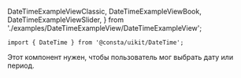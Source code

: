   DateTimeExampleViewClassic,
  DateTimeExampleViewBook,
  DateTimeExampleViewSlider,
} from './examples/DateTimeExampleView/DateTimeExampleView';

```tsx
import { DateTime } from '@consta/uikit/DateTime';
```


Этот компонент нужен, чтобы пользователь мог выбрать дату или период.

<DateTimeExampleTypeDate />
